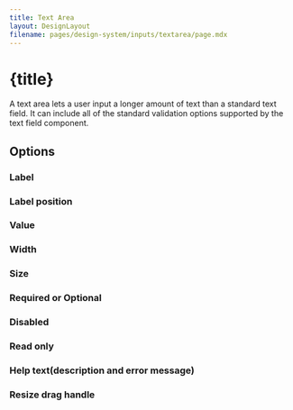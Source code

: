 ```yaml
---
title: Text Area
layout: DesignLayout
filename: pages/design-system/inputs/textarea/page.mdx
---
```



# {title}

A text area lets a user input a longer amount of text than a standard text field. It can include all of the standard validation options supported by the text field component.


<MainView />


## Options 

### Label

<OptionsView />

### Label position

<LabelPositionView />

### Value

<ValueView />

### Width

<WidthView />


### Size

<SizeView />

### Required or Optional 

<RequiredOptionalView />



### Disabled

<DisabledView />

### Read only

<ReadOnlyView />

### Help text(description and error message)

<HelpTextView />

### Resize drag handle

<ResizableView />